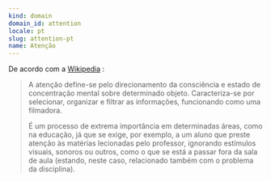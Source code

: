 ```yaml
---
kind: domain
domain_id: attention
locale: pt
slug: attention-pt
name: Atenção
---
```


De acordo com a [Wikipedia](https://pt.wikipedia.org/wiki/Atenção) :

<blockquote>
  A atenção define-se pelo direcionamento da consciência e estado de concentração mental sobre determinado objeto. Caracteriza-se por selecionar, organizar e filtrar as informações, funcionando como uma filmadora.

  É um processo de extrema importância em determinadas áreas, como na educação, já que se exige, por exemplo, a um aluno que preste atenção às matérias lecionadas pelo professor, ignorando estímulos visuais, sonoros ou outros, como o que se está a passar fora da sala de aula (estando, neste caso, relacionado também com o problema da disciplina).
</blockquote>